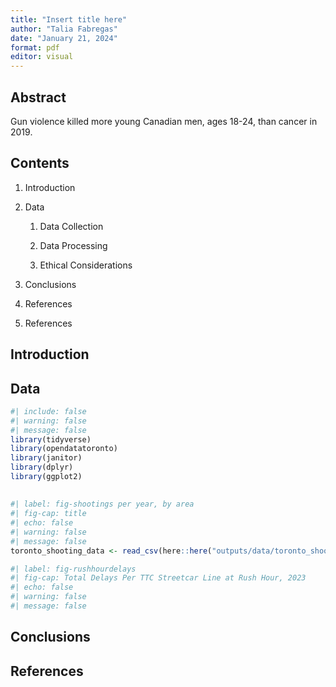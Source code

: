 ```yaml
---
title: "Insert title here"
author: "Talia Fabregas"
date: "January 21, 2024"
format: pdf
editor: visual
---
```


## Abstract

Gun violence killed more young Canadian men, ages 18-24, than cancer in 2019.

## Contents

1.  Introduction

2.  Data

    1.  Data Collection

    2.  Data Processing

    3.  Ethical Considerations

3.  Conclusions

4.  References

5.  References

## Introduction

## Data

```r
#| include: false
#| warning: false
#| message: false
library(tidyverse)
library(opendatatoronto)
library(janitor)
library(dplyr)
library(ggplot2)
```

## 

```r
#| label: fig-shootings per year, by area
#| fig-cap: title
#| echo: false
#| warning: false
#| message: false
toronto_shooting_data <- read_csv(here::here("outputs/data/toronto_shooting_data.csv"))


```

```r
#| label: fig-rushhourdelays
#| fig-cap: Total Delays Per TTC Streetcar Line at Rush Hour, 2023
#| echo: false
#| warning: false
#| message: false

```

## Conclusions

## References
